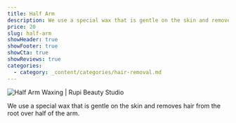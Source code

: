 ```yaml
---
title: Half Arm
description: We use a special wax that is gentle on the skin and removes hair from the root over half of the arm.
price: 20
slug: half-arm
showHeader: true
showFooter: true
showCta: true
showReviews: true
categories:
  - category: _content/categories/hair-removal.md
---
```


![Half Arm Waxing | Rupi Beauty Studio](/uploads/services/arm-waxing.webp 'Half Arm Waxing | Rupi Beauty Studio')

We use a special wax that is gentle on the skin and removes hair from the root over half of the arm.
